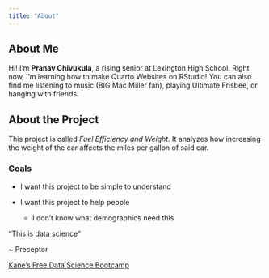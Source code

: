 ```yaml
---
title: "About"
---
```


## About Me

Hi! I'm **Pranav Chivukula**, a rising senior at Lexington High School. Right now, I'm learning how to make Quarto Websites on RStudio! You can also find me listening to music (BIG Mac Miller fan), playing Ultimate Frisbee, or hanging with friends.

## About the Project

This project is called *Fuel Efficiency and Weight.* It analyzes how increasing the weight of the car affects the miles per gallon of said car.

### Goals

-   I want this project to be simple to understand

-   I want this project to help people

    -   I don't know what demographics need this

"This is data science"

\tex

\~ Preceptor

[Kane's Free Data Science Bootcamp](https://bootcamp.davidkane.info)
